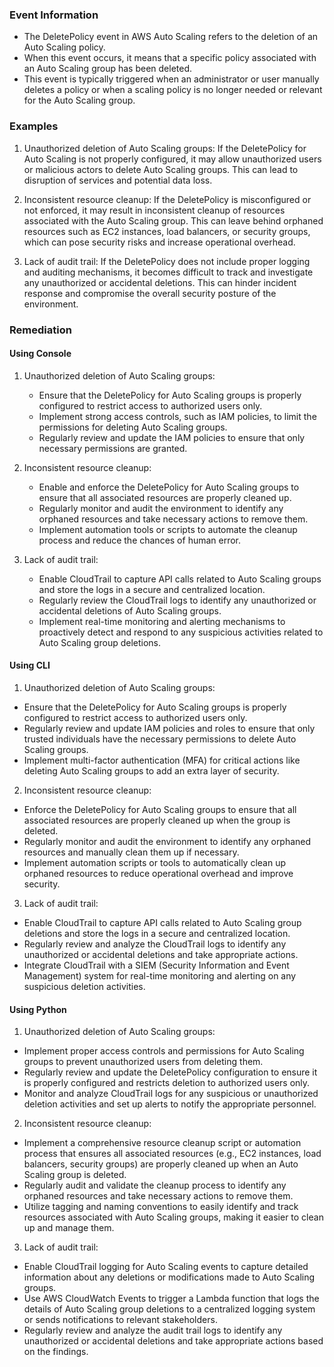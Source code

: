 
### Event Information

- The DeletePolicy event in AWS Auto Scaling refers to the deletion of an Auto Scaling policy.
- When this event occurs, it means that a specific policy associated with an Auto Scaling group has been deleted.
- This event is typically triggered when an administrator or user manually deletes a policy or when a scaling policy is no longer needed or relevant for the Auto Scaling group.


### Examples

1. Unauthorized deletion of Auto Scaling groups: If the DeletePolicy for Auto Scaling is not properly configured, it may allow unauthorized users or malicious actors to delete Auto Scaling groups. This can lead to disruption of services and potential data loss.

2. Inconsistent resource cleanup: If the DeletePolicy is misconfigured or not enforced, it may result in inconsistent cleanup of resources associated with the Auto Scaling group. This can leave behind orphaned resources such as EC2 instances, load balancers, or security groups, which can pose security risks and increase operational overhead.

3. Lack of audit trail: If the DeletePolicy does not include proper logging and auditing mechanisms, it becomes difficult to track and investigate any unauthorized or accidental deletions. This can hinder incident response and compromise the overall security posture of the environment.

### Remediation

#### Using Console

1. Unauthorized deletion of Auto Scaling groups:
   - Ensure that the DeletePolicy for Auto Scaling groups is properly configured to restrict access to authorized users only.
   - Implement strong access controls, such as IAM policies, to limit the permissions for deleting Auto Scaling groups.
   - Regularly review and update the IAM policies to ensure that only necessary permissions are granted.

2. Inconsistent resource cleanup:
   - Enable and enforce the DeletePolicy for Auto Scaling groups to ensure that all associated resources are properly cleaned up.
   - Regularly monitor and audit the environment to identify any orphaned resources and take necessary actions to remove them.
   - Implement automation tools or scripts to automate the cleanup process and reduce the chances of human error.

3. Lack of audit trail:
   - Enable CloudTrail to capture API calls related to Auto Scaling groups and store the logs in a secure and centralized location.
   - Regularly review the CloudTrail logs to identify any unauthorized or accidental deletions of Auto Scaling groups.
   - Implement real-time monitoring and alerting mechanisms to proactively detect and respond to any suspicious activities related to Auto Scaling group deletions.

#### Using CLI

1. Unauthorized deletion of Auto Scaling groups:
- Ensure that the DeletePolicy for Auto Scaling groups is properly configured to restrict access to authorized users only.
- Regularly review and update IAM policies and roles to ensure that only trusted individuals have the necessary permissions to delete Auto Scaling groups.
- Implement multi-factor authentication (MFA) for critical actions like deleting Auto Scaling groups to add an extra layer of security.

2. Inconsistent resource cleanup:
- Enforce the DeletePolicy for Auto Scaling groups to ensure that all associated resources are properly cleaned up when the group is deleted.
- Regularly monitor and audit the environment to identify any orphaned resources and manually clean them up if necessary.
- Implement automation scripts or tools to automatically clean up orphaned resources to reduce operational overhead and improve security.

3. Lack of audit trail:
- Enable CloudTrail to capture API calls related to Auto Scaling group deletions and store the logs in a secure and centralized location.
- Regularly review and analyze the CloudTrail logs to identify any unauthorized or accidental deletions and take appropriate actions.
- Integrate CloudTrail with a SIEM (Security Information and Event Management) system for real-time monitoring and alerting on any suspicious deletion activities.

#### Using Python

1. Unauthorized deletion of Auto Scaling groups:
- Implement proper access controls and permissions for Auto Scaling groups to prevent unauthorized users from deleting them.
- Regularly review and update the DeletePolicy configuration to ensure it is properly configured and restricts deletion to authorized users only.
- Monitor and analyze CloudTrail logs for any suspicious or unauthorized deletion activities and set up alerts to notify the appropriate personnel.

2. Inconsistent resource cleanup:
- Implement a comprehensive resource cleanup script or automation process that ensures all associated resources (e.g., EC2 instances, load balancers, security groups) are properly cleaned up when an Auto Scaling group is deleted.
- Regularly audit and validate the cleanup process to identify any orphaned resources and take necessary actions to remove them.
- Utilize tagging and naming conventions to easily identify and track resources associated with Auto Scaling groups, making it easier to clean up and manage them.

3. Lack of audit trail:
- Enable CloudTrail logging for Auto Scaling events to capture detailed information about any deletions or modifications made to Auto Scaling groups.
- Use AWS CloudWatch Events to trigger a Lambda function that logs the details of Auto Scaling group deletions to a centralized logging system or sends notifications to relevant stakeholders.
- Regularly review and analyze the audit trail logs to identify any unauthorized or accidental deletions and take appropriate actions based on the findings.

